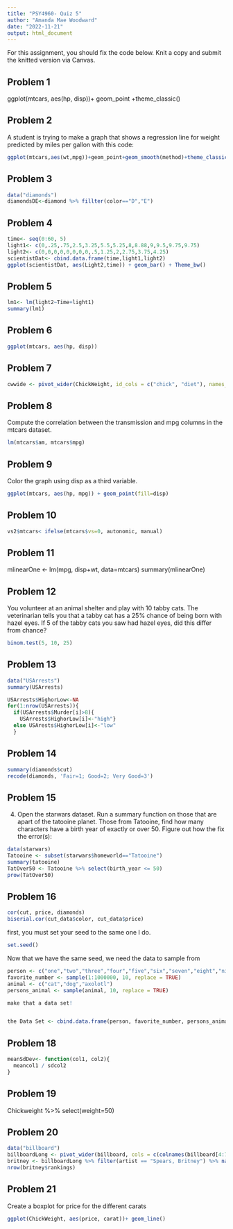 ```yaml
---
title: "PSY4960- Quiz 5"
author: "Amanda Mae Woodward"
date: "2022-11-21"
output: html_document
---
```


For this assignment, you should fix the code below. Knit a copy and submit the knitted version via Canvas. 

## Problem 1

ggplot(mtcars, aes(hp, disp))+ geom_point +theme_classic()

## Problem 2
A student is trying to make a graph that shows a regression line for weight predicted by miles per gallon with this code: 

```r
ggplot(mtcars,aes(wt,mpg))+geom_point+geom_smooth(method)+theme_classic()+
```

## Problem 3

```r
data("diamonds")
diamondsDE<-diamond %>% fillter(color=="D","E")
```

## Problem 4

```r
time<- seq(0:60, 5)
light1<- c(0,.25,.75,2.5,3.25,5.5,5.25,8,8.88,9,9.5,9.75,9.75)
light2<- c(0,0,0,0,0,0,0,0,.5,1.25,2,2.75,3.75,4.25)
scientistDat<- cbind.data.frame(time,light1,light2)
ggplot(scientistDat, aes(Light2,time)) + geom_bar() + Theme_bw()
```

## Problem 5

```r
lm1<- lm(light2~Time+light1)
summary(lm1)
```

## Problem 6
```r
ggplot(mtcars, aes(hp, disp))
```

## Problem 7

```r
cwwide <- pivot_wider(ChickWeight, id_cols = c("chick", "diet"), names_from = "Time", values_from = "weight")
```

## Problem 8

Compute the correlation between the transmission and mpg columns in the mtcars dataset.
```r
lm(mtcars$am, mtcars$mpg)
```

## Problem 9

Color the graph using disp as a third variable. 
```r
ggplot(mtcars, aes(hp, mpg)) + geom_point(fill=disp)
```

## Problem 10

```r
vs2$mtcars< ifelse(mtcars$vs=0, autonomic, manual)
```

## Problem 11

mlinearOne <- lm(mpg, disp+wt, data=mtcars)
summary(mlinearOne)

## Problem 12

You volunteer at an animal shelter and play with 10 tabby cats. The veterinarian tells you that a tabby cat has a 25% chance of being born with hazel eyes. If 5 of the tabby cats you saw had hazel eyes, did this differ from chance?
```r
binom.test(5, 10, 25)
```

## Problem 13

```r
data("USArrests")
summary(USArrests)

USArrests$HighorLow<-NA
for(1:nrow(USArrests)){
  if(USArrests$Murder[i]>8){
    USArrests$HighorLow[i]<-"high"}
  else USArests$HighorLow[i]<-"low"
  }
```

## Problem 14

```r

summary(diamonds$cut)
recode(diamonds, 'Fair=1; Good=2; Very Good=3')
```

## Problem 15

4. Open the starwars dataset. Run a summary function on those that are apart of the tatooine planet. Those from Tatooine, find how many characters have a birth year of exactly or over 50. Figure out how the fix the error(s): 
```r
data(starwars)
Tatooine <- subset(starwars$homeworld=="Tatooine")
summary(tatooine)
TatOver50 <- Tatooine %>% select(birth_year <= 50)
prow(TatOver50)
```

## Problem 16

```r
cor(cut, price, diamonds)
biserial.cor(cut_data$color, cut_data$price)
```

first, you must set your seed to the same one I do.

```r
set.seed()
```

Now that we have the same seed, we need the data to sample from

```r
person <- c("one","two","three","four","five","six","seven","eight","nine","ten")
favorite_number <- sample(1:1000000, 10, replace = TRUE)
animal <- c("cat","dog","axolotl")
persons_animal <- sample(animal, 10, replace = TRUE)
```

```r
make that a data set!


the Data Set <- cbind.data.frame(person, favorite_number, persons_animal)
```


## Problem 18

```r
meanSdDev<- function(col1, col2){
  meancol1 / sdcol2
}
```

## Problem 19

Chickweight %>% select(weight=50)

## Problem 20
```r
data("billboard")
billboardLong <- pivot_wider(billboard, cols = c(colnames(billboard[4:79])), names_to = "rankings", values_to = "weeks")
britney <- billboardLong %>% filter(artist == "Spears, Britney") %>% na.omit(rankings)
nrow(britney$rankings)
```

## Problem 21
Create a boxplot for price for the different carats
```r
ggplot(ChickWeight, aes(price, carat))+ geom_line()
```
